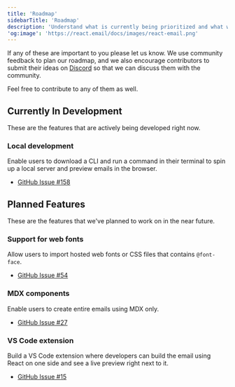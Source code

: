 ```yaml
---
title: 'Roadmap'
sidebarTitle: 'Roadmap'
description: 'Understand what is currently being prioritized and what we are planning to build in the near future.'
'og:image': 'https://react.email/docs/images/react-email.png'
---
```


If any of these are important to you please let us know. We use community feedback to plan our roadmap, and we also encourage contributors to submit their ideas on [Discord](https://react.email/discord) so that we can discuss them with the community.

Feel free to contribute to any of them as well.

## Currently In Development

These are the features that are actively being developed right now.

### Local development

Enable users to download a CLI and run a command in their terminal to spin up a local server and preview emails in the browser.

- [GitHub Issue #158](https://github.com/zenorocha/react-email/issues/158)

## Planned Features

These are the features that we've planned to work on in the near future.

### Support for web fonts

Allow users to import hosted web fonts or CSS files that contains `@font-face`.

- [GitHub Issue #54](https://github.com/zenorocha/react-email/issues/54)

### MDX components

Enable users to create entire emails using MDX only.

- [GitHub Issue #27](https://github.com/zenorocha/react-email/issues/27)

### VS Code extension

Build a VS Code extension where developers can build the email using React on one side and see a live preview right next to it.

- [GitHub Issue #15](https://github.com/zenorocha/react-email/issues/15)
